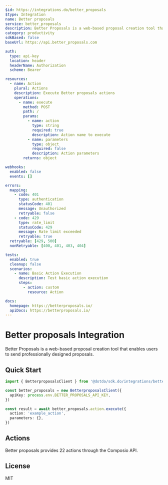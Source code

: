 ```yaml
---
$id: https://integrations.do/better_proposals
$type: Integration
name: Better proposals
service: better_proposals
description: Better Proposals is a web-based proposal creation tool that enables users to send professionally designed proposals.
category: productivity
sdkBased: false
baseUrl: https://api.better_proposals.com

auth:
  type: api-key
  location: header
  headerName: Authorization
  scheme: Bearer

resources:
  - name: Action
    plural: Actions
    description: Execute Better proposals actions
    operations:
      - name: execute
        method: POST
        path: /
        params:
          - name: action
            type: string
            required: true
            description: Action name to execute
          - name: parameters
            type: object
            required: false
            description: Action parameters
        returns: object

webhooks:
  enabled: false
  events: []

errors:
  mapping:
    - code: 401
      type: authentication
      statusCode: 401
      message: Unauthorized
      retryable: false
    - code: 429
      type: rate_limit
      statusCode: 429
      message: Rate limit exceeded
      retryable: true
  retryable: [429, 500]
  nonRetryable: [400, 401, 403, 404]

tests:
  enabled: true
  cleanup: false
  scenarios:
    - name: Basic Action Execution
      description: Test basic action execution
      steps:
        - action: custom
          resource: Action

docs:
  homepage: https://betterproposals.io/
  apiDocs: https://betterproposals.io/
---
```


# Better proposals Integration

Better Proposals is a web-based proposal creation tool that enables users to send professionally designed proposals.

## Quick Start

```typescript
import { BetterproposalsClient } from '@dotdo/sdk.do/integrations/better_proposals'

const better_proposals = new BetterproposalsClient({
  apiKey: process.env.BETTER_PROPOSALS_API_KEY,
})

const result = await better_proposals.action.execute({
  action: 'example_action',
  parameters: {},
})
```

## Actions

Better proposals provides 22 actions through the Composio API.

## License

MIT
